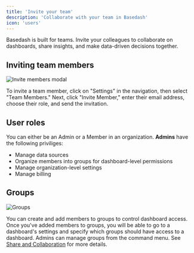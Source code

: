 ```yaml
---
title: 'Invite your team'
description: 'Collaborate with your team in Basedash'
icon: 'users'
---
```


Basedash is built for teams. Invite your colleagues to collaborate on dashboards, share insights, and make data-driven decisions together.

## Inviting team members

<img src="/images/invite-members.png" alt="Invite members modal" />

To invite a team member, click on "Settings" in the navigation, then select "Team Members." Next, click "Invite Member," enter their email address, choose their role, and send the invitation.

## User roles

You can either be an Admin or a Member in an organization. **Admins** have the following priviliges:

- Manage data sources
- Organize members into groups for dashboard-level permissions
- Manage organization-level settings
- Manage billing

## Groups

<img src="/images/groups.png" alt="Groups" />

You can create and add members to groups to control dashboard access. Once you've added members to groups, you will be able to go to a dashboard's settings and specify which groups should have access to a dashboard. Admins can manage groups from the command menu. See [Share and Collaboration](/features/dashboards.mdx#sharing-and-collaboration) for more details.
